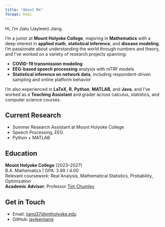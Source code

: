 ```yaml
---
title: "About Me"
format: html
---
```


Hi, I'm Jialu (Jayleen)  Jiang.

I'm a junior at **Mount Holyoke College**, majoring in **Mathematics** with a deep interest in **applied math**, **statistical inference**, and **disease modeling**. I’m passionate about understanding the world through numbers and theory, and I’ve worked on a variety of research projects spanning:

-  **COVID-19 transmission modeling** 
-  **EEG-based speech processing** analysis with mTRF models
-  **Statistical inference on network data**, including respondent-driven sampling and online platform behavior

I’m also experienced in **LaTeX**, **R**, **Python**, **MATLAB**, and **Java**, and I’ve worked as a **Teaching Assistant** and grader across calculus, statistics, and computer science courses.

## Current Research

- Summer Research Assistant at Mount Holyoke College
- Speech Processing, EEG
- Python + MATLAB


## Education

**Mount Holyoke College** (2023–2027)  
B.A. Mathematics | GPA: 3.99 / 4.00  
Relevant coursework: Real Analysis, Mathematical Statistics, Probability, Optimization  
**Academic Advisor**: Professor [Tim Chumley](https://tchumley.mtholyoke.edu)

## Get in Touch

- Email: [jiang37j@mtholyoke.edu](mailto:jiang37j@mtholyoke.edu)  
- GitHub: [jayleenjiang](https://github.com/jayleenjiang)  



